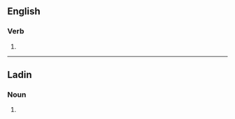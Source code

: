 ==English==

===Verb===
{{head|en|verb form}}

# {{en-third-person singular of|raze}}

----

==Ladin==

===Noun===
{{head|lld|noun plural form}}

# {{plural of|raza|lang=lld}}